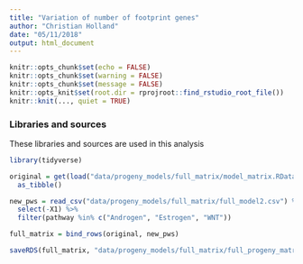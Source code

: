 ```yaml
---
title: "Variation of number of footprint genes"
author: "Christian Holland"
date: "05/11/2018"
output: html_document
---
```


```r
knitr::opts_chunk$set(echo = FALSE)
knitr::opts_chunk$set(warning = FALSE)
knitr::opts_chunk$set(message = FALSE)
knitr::opts_knit$set(root.dir = rprojroot::find_rstudio_root_file())
knitr::knit(..., quiet = TRUE)
```

### Libraries and sources
These libraries and sources are used in this analysis 
```r
library(tidyverse)
```

```r
original = get(load("data/progeny_models/full_matrix/model_matrix.RData"))$assocs %>%
  as_tibble()

new_pws = read_csv("data/progeny_models/full_matrix/full_model2.csv") %>%
  select(-X1) %>%
  filter(pathway %in% c("Androgen", "Estrogen", "WNT"))

full_matrix = bind_rows(original, new_pws)

saveRDS(full_matrix, "data/progeny_models/full_matrix/full_progeny_matrix.rds")
```
